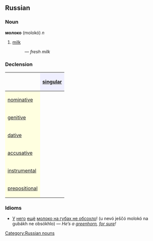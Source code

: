 ==Russian==
[[Category:Russian nouns]]
===Noun===
'''молоко''' (molokó) ''n''

#[[milk]]
#:{{RUchar|[[парной|парно́е]] молоко́}} — ''fresh milk''

===Declension===
{| border="1" cellpadding="4" cellspacing="0"
!
! style="background-color: #EFEFFF" align="center"|[[singular]]
|-
! style="background-color: #FFFFE0" align="left"|[[nominative case|nominative]]
| align="center"|{{RUchar|молоко́}}
|-
! style="background-color: #FFFFE0" align="left"|[[genitive case|genitive]]
| align="center"|{{RUchar|молока́}}
|-
! style="background-color: #FFFFE0" align="left"|[[dative case|dative]]
| align="center"|{{RUchar|молоку́}}
|-
! style="background-color: #FFFFE0" align="left"|[[accusative case|accusative]]
| align="center"|{{RUchar|молоко́}}
|-
! style="background-color: #FFFFE0" align="left"|[[instrumental case|instrumental]]
| align="center"|{{RUchar|молоко́м}}
|-
! style="background-color: #FFFFE0" align="left"|[[prepositional case|prepositional]]
| align="center"|{{RUchar|о молоке́}}
|}

===Idioms===
*[[У]] [[он|него]] [[ещё]] [[молоко на губах не обсохло]]! (u nevó ješčó molokó na gubákh ne obsókhlo) — ''He’s a [[greenhorn]], [[for sure]]!''